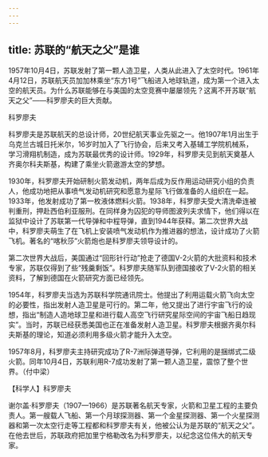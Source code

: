```yaml
---
---
---
```

title: 苏联的“航天之父”是谁
---




1957年10月4日，苏联发射了第一颗人造卫星，人类从此进入了太空时代。1961年4月12日，苏联航天员加加林乘坐“东方1号”飞船进入地球轨道，成为第一个进入太空的航天员。为什么苏联能够在与美国的太空竞赛中屡屡领先？这离不开苏联“航天之父”——科罗廖夫的巨大贡献。

科罗廖夫



科罗廖夫是苏联航天的总设计师，20世纪航天事业先驱之一。他1907年1月出生于乌克兰古城日托米尔，16岁时加入了飞行协会，后来又考入基辅工学院机械系，学习滑翔机制造，成为苏联最优秀的设计师。1929年，科罗廖夫见到航天奠基人齐奥尔科夫斯基，构建了乘坐火箭遨游太空的梦想。

1930年，科罗廖夫开始研制火箭发动机，两年后成为反作用运动研究小组的负责人，他成功地把从事喷气发动机研究和愿意为星际飞行做准备的人组织在一起。1933年，他发射成功了第一枚液体燃料火箭。1938年，科罗廖夫受大清洗牵连被判重刑，押赴西伯利亚服刑。在同样身为囚犯的导师图波列夫求情下，他们得以在监狱中设计了苏联第一代导弹和中程导弹，直到1944年获释。第二次世界大战中，科罗廖夫萌生了在飞机上安装喷气发动机作为推进器的想法，设计成功了火箭飞机。著名的“喀秋莎”火箭炮也是科罗廖夫领导设计的。

第二次世界大战后，美国通过“回形针行动”抢走了德国V-2火箭的大批资料和技术专家，苏联仅得到了些“残羹剩饭”。科罗廖夫随军队到德国接收了V-2火箭的相关资料，了解到德国在火箭研究方面已经领先。

1954年，科罗廖夫当选为苏联科学院通讯院士。他提出了利用运载火箭飞向太空的必要性，指出发射人造卫星是可行的。第二年，他又提出了进行宇宙飞行的设想，指出“制造人造地球卫星和进行载人高空飞行研究星际空间的宇宙飞船日趋现实”。当时，苏联已经获悉美国也正在准备发射人造卫星。科罗廖夫根据齐奥尔科夫斯基的理论，知道必须利用多级火箭才能升入太空。

1957年8月，科罗廖夫主持研究成功了R-7洲际弹道导弹，它利用的是捆绑式二级火箭。同年10月4日，苏联利用R-7成功发射了第一颗人造卫星，震惊了整个世界。（付中梁）





【科学人】科罗廖夫

谢尔盖·科罗廖夫（1907—1966）是苏联著名航天专家，火箭和卫星工程的主要负责人。第一艘载人飞船、第一个月球探测器、第一个金星探测器、第一个火星探测器和第一次太空行走等工程都和科罗廖夫有关，他被公认为是苏联的“航天之父”。在他去世后，苏联政府把加里宁格勒改名为科罗廖夫，以纪念这位伟大的航天专家。